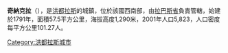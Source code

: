 '''奇納克拉'''（{{lang-es|Chinacla}}），是[[洪都拉斯|洪都拉斯]]的城鎮，位於該國西南部，由[[拉巴斯省_(洪都拉斯)|拉巴斯省]]負責管轄，始建於1791年，面積57.5平方公里，海拔高度1,290米，2001年人口5,823，人口密度每平方公里101.27人。

{{coord|14|10|N|88|00|W|display=title|region:HN_type:city_source:GNS-enwiki}}

{{Honduras-geo-stub}}
[[Category:洪都拉斯城市|Category:洪都拉斯城市]]